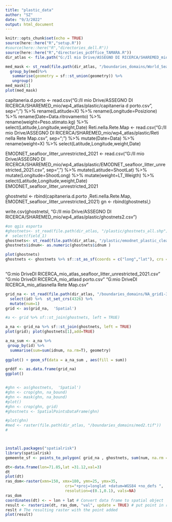 ```yaml
---
title: "plastic_data"
author: "SZ"
date: "9/3/2022"
output: html_document
---
```


```r
knitr::opts_chunk$set(echo = TRUE)
source(here::here("R","setup.R"))
#source(here::here("R","directories_dell.R"))
source(here::here("R","directories_pcOffice_TAMARA.R"))
dir_atlas <- file.path("G:/Il mio Drive/ASSEGNO DI RICERCA/SHAREMED_mio/wp4_atlas")

med_mask <- st_read(file.path(dir_atlas, "/boundaries_domains/World_Seas_IHO_v3/MED_regions_IHOv3.shp")) %>% 
  group_by(med)%>%
   summarise(geometry = sf::st_union(geometry)) %>%
   ungroup()
med_mask[1]
plot(med_mask)

```

capitaneria.d.porto <- read.csv("G:/Il mio Drive/ASSEGNO DI RICERCA/SHAREMED_mio/wp4_atlas/plastic/capitaneria d porto.csv", sep=";") %>% 
  rename(Latitude=X) %>% 
  rename(Longitude=Posizione) %>% 
  rename(Date=Data.ritrovamento) %>% 
  rename(weight=Peso.stimato.kg) %>% 
  select(Latitude,Longitude,weight,Date)
Reti.nella.Rete.Map <- read.csv("G:/Il mio Drive/ASSEGNO DI RICERCA/SHAREMED_mio/wp4_atlas/plastic/Reti nella Rete Map.csv", sep=";") %>% 
  mutate(Date=Data) %>% 
  rename(weight=X) %>% 
  select(Latitude,Longitude,weight,Date)


EMODNET_seafloor_litter_unrestricted_2021 <- read.csv("G:/Il mio Drive/ASSEGNO DI RICERCA/SHAREMED_mio/wp4_atlas/plastic/EMODNET_seafloor_litter_unrestricted_2021.csv", sep=",") %>% 
  mutate(Latitude=ShootLat) %>% 
  mutate(Longitude=ShootLong) %>% 
  mutate(weight=LT_Weigth) %>% 
  select(Latitude,Longitude,weight,Date)
EMODNET_seafloor_litter_unrestricted_2021 


ghostnetsl <-  rbind(capitaneria.d.porto ,Reti.nella.Rete.Map, EMODNET_seafloor_litter_unrestricted_2021) 
 gn <-  rbind(ghostnetsl,)

write.csv(ghostnetsl, "G:/Il mio Drive/ASSEGNO DI RICERCA/SHAREMED_mio/wp4_atlas/plastic/ghostnets2.csv")


```r
#on qgis esporta
#ghostnets<- st_read(file.path(dir_atlas, "/plastic/ghostnets_all.shp")) %>% 
#  select(field_1)
ghostnets<- st_read(file.path(dir_atlas, "/plastic/emodnet_plastic_clean.shp"))%>% mutate(idnum ="1")
ghostnets$idnum<- as.numeric(ghostnets$idnum )

plot(ghostnets)
ghostnets <- ghostnets %>% sf::st_as_sf(coords = c("long","lat"), crs = 4326)
 
```
"G:\Il mio Drive\ASSEGNO DI RICERCA\SHAREMED_mio\wp4_atlas\plastic\EMODNET_seafloor_litter_unrestricted_2021.csv"
"G:\Il mio Drive\ASSEGNO DI RICERCA\SHAREMED_mio\wp4_atlas\plastic\capitaneria d porto.csv"
"G:\Il mio Drive\ASSEGNO DI RICERCA\SHAREMED_mio\wp4_atlas\plastic\Reti nella Rete Map.csv"

```r
grid_na <- st_read(file.path(dir_atlas, "/boundaries_domains/NA_grid1-36_0.028.shp")) %>% 
  select(id) %>%  st_set_crs(4326) %>% 
  mutate(num=1)
grid <- as(grid_na,  'Spatial')

#a <- grid %>% sf::st_join(ghostnets, left = TRUE)

a_na <- grid_na %>% sf::st_join(ghostnets, left = TRUE)
plot(grid); plot(ghostnets[1],add=TRUE)

a_na_sum <- a_na %>% 
 group_by(id) %>% 
  summarise(sum=sum(idnum, na.rm=T), geometry)
 
ggplot() + geom_sf(data = a_na_sum , aes(fill = sum))

grddf <- as.data.frame(grid_na)
ggplot()


#ghn <- as(ghostnets,  'Spatial')
#ghn <- crop(ghn, na_bound)
#ghn <- mask(ghn, na_bound)
#plot()
#ghn <- crop(ghn, grid)
#ghostnets <- SpatialPointsDataFrame(ghn)

#plot(ghn)
#med <- raster(file.path(dir_atlas, "/boundaries_domains/med2.tif"))
#



install.packages("spatialrisk")
library(spatialrisk)
gemeente_sf <- points_to_polygon( grid_na , ghostnets, sum(num, na.rm = TRUE))
```

```r
dt<-data.frame(lon=71.85,lat =31.12,val=3)
dt
plot(dt)
ras_dom<-raster(xmn=150, xmx=180, ymn=25, ymx=35,
                          crs="+proj=longlat +datum=WGS84 +no_defs ",
                          resolution=c(0.1,0.1), vals=NA)
ras_dom
coordinates(dt) <- ~ lon + lat # Convert data frame to spatial object
result <- rasterize(dt, ras_dom, "val", update = TRUE) # put point in raster
reslt # The resulting raster with the point added
plot(result)
```

